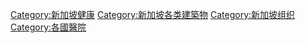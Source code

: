 [[Category:新加坡健康|Category:新加坡健康]]
[[Category:新加坡各类建築物|Category:新加坡各类建築物]]
[[Category:新加坡组织|Category:新加坡组织]]
[[Category:各國醫院|Category:各國醫院]]